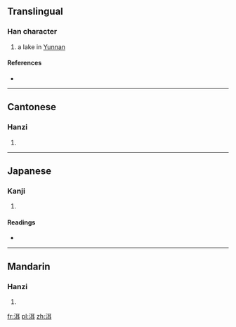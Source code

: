 ==Translingual==

===Han character===
{{Han char|rn=85|rad=水|as=06|sn=9|four=3114<sub>0</sub>|canj=水尸十 (ESJ)}}

# a lake in [[Yunnan]]

====References====
* {{Han ref|kx=0622.080|dkj=17412|dj=1018.060|hdz=31602.030|uh=6D31|ud=27953|bh=AC7C|bd=44156}}

----

==Cantonese==

===Hanzi===
{{yue-hanzi|jyut=ji5, nei5|y=[[yi5]], [[nei5]]}}

# {{defn|lang=yue|sort=水06}}

----

==Japanese==

===Kanji===
{{ja-kanji|grade=|rs=水06}}

# {{defn|lang=ja|sort=水06}}

====Readings====
* {{ja-readings|on=[[じ]] (ji), [[に]] (ni)|kun=}}

----

==Mandarin==

===Hanzi===
{{cmn-hanzi|pin=[[ěr]] ([[er3]])|wg=erh<sup>3</sup>}}

# {{defn|lang=cmn|sort=水06}}

[[fr:洱]]
[[pl:洱]]
[[zh:洱]]